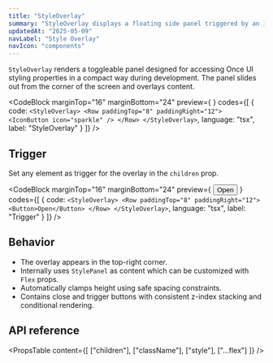 ```yaml
---
title: "StyleOverlay"
summary: "StyleOverlay displays a floating side panel triggered by an icon button. It is designed for visual design controls or configuration layers within the UI."
updatedAt: "2025-05-09"
navLabel: "Style Overlay"
navIcon: "components"
---
```


`StyleOverlay` renders a toggleable panel designed for accessing Once UI styling properties in a compact way during development. The panel slides out from the corner of the screen and overlays content.

<CodeBlock
  marginTop="16"
  marginBottom="24"
  preview={
    <Flex fill height={40} horizontal="end" zIndex="4">
      <StyleOverlay zIndex="9"><Row paddingTop="8" paddingRight="12"><IconButton icon="sparkle" /></Row></StyleOverlay>
    </Flex>
  }
  codes={[
    {
      code:
`<StyleOverlay>
    <Row paddingTop="8" paddingRight="12">
      <IconButton icon="sparkle" />
    </Row>
</StyleOverlay>`,
      language: "tsx",
      label: "StyleOverlay"
    }
  ]}
/>

## Trigger

Set any element as trigger for the overlay in the `children` prop.

<CodeBlock
  marginTop="16"
  marginBottom="24"
  preview={
    <Flex fill height={40} horizontal="end" zIndex="4">
      <StyleOverlay>
        <Row paddingTop="8" paddingRight="12">
          <Button>Open</Button>
        </Row>
      </StyleOverlay>
    </Flex>
  }
  codes={[
    {
      code:
`<StyleOverlay>
    <Row paddingTop="8" paddingRight="12">
      <Button>Open</Button>
    </Row>
</StyleOverlay>`,
      language: "tsx",
      label: "Trigger"
    }
  ]}
/>

## Behavior

- The overlay appears in the top-right corner.
- Internally uses `StylePanel` as content which can be customized with `Flex` props.
- Automatically clamps height using safe spacing constraints.
- Contains close and trigger buttons with consistent z-index stacking and conditional rendering.

## API reference

<PropsTable
  content={[
    ["children"],
    ["className"],
    ["style"],
    ["...flex"]
  ]}
/>